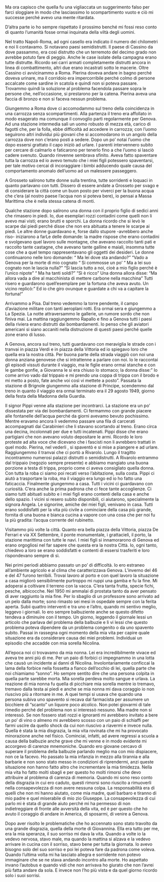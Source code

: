 Ma ora capisco che quella fu una vigliaccata un suggerimento falso per farci sloggiare in modo che lasciassimo lo scompartimento vuoto e ciò mi successe perché avevo una mente ritardata.

D’altra parte io ho sempre rispettato il prossimo benché mi fossi reso conto di quanto l’umanità fosse ormai inquinata della viltà degli uomini.

Nel tratto Napoli-Roma, ad ogni casello era indicato il numero dei chilometri e noi li contavamo. Si notavano paesi semidistrutti. Il paese di Cassino da dove passammo, era così distrutto che un terremoto del decimo grado non avrebbe potuto fare di peggio. Anche le case isolate della campagna erano tutte distrutte. Ricordo sei carri armati completamente distrutti ancora in linea di combattimento, altri due erano incastrati sotto le macerie. Oltre Cassino ci avvicinammo a Roma. Pierina doveva andare in bagno perché doveva urinare, ma il corridoio era impercorribile perché colmo di persone accalcate come sardine in scatola e quindi non si poteva passare. Trovammo quindi la soluzione al problema facendola passare sopra le persone che, nell’occasione, si prestarono per la catena. Pierina aveva una faccia di bronzo e non si faceva nessun problema.

Giungemmo a Roma dove ci accomodammo sul treno della coincidenza in una carrozza senza scompartimenti. Alla partenza il treno era affollato in modo esagerato ma comunque il convoglio partì regolarmente per Genova. Ad una stazione intermedia salì un uomo robusto di mezza età, carico di fagotti che, per la folla, ebbe difficoltà ad accedere in carrozza; con l’uomo seguirono altri individui più giovani che si accomodarono in un angolo della carrozza dove non c’erano posti a sedere. Dopo un po’ notai l’uomo che dopo essersi grattato il capo iniziò ad urlare. I parenti intervennero subito per cercare di calmarlo e faticarono per tenerlo fino a che l’uomo si lasciò cadere svenuto. Quando rinvenne sembrava sfinito. Aveva fatto spaventare tutta la carrozza ed io avevo temuto che i miei figli potessero spaventarsi, per tale motivo cercai di incoraggiare i bimbi adducendo quale causa del comportamento anomalo dell’uomo ad un malessere passeggero.

A Grosseto salirono tutte donne sulla trentina, tutte sorridenti e loquaci in quanto parlavano con tutti. Dissero di essere andate a Grosseto per svago e di considerare la città come un buon posto per viverci per la buona acqua che c’era (al nostro paese l’acqua non si poteva bere), io pensai a Massa Marittima che è nella stessa catena di monti.

Qualche stazione dopo salirono una donna con il proprio figlio di sedici anni che rimasero in piedi. Io, due esemplari rozzi contadini come quelli non li avevo mai visti; erano brutti e sporchi. La donna ricordo che si levò le scarpe dai piedi perché disse che non era abituata a tenere le scarpe ai piedi. Le altre donne guardavano e, forse dallo stupore -avrebbero anche riso- iniziarono a farLe delle domande: la madre rispose che erano contadini e svolgevano quel lavoro sulle montagne, che avevano raccolto tanti pati e raccolto tante castagne, che avevano tante galline e maiali, insomma tutte cose che a quel tempo rappresentavano gli oggetti dei desideri. Le donne continuarono nelle loro domande: “ Ma lei dove sta andando?” “Vado a Genova per la morte di mio cognato “ Si commosse un po’ “ Ma a lei suo cognato non le lascia nulla?” “Sì lascia tutto a noi, cioè a mio figlio perché è l’unico nipote” “ Ma ha tanti soldi?” “Sì è ricco” Una donna allora disse: “Ma allora vada a dire al macchinista di mettere carbone nella macchina” Tutti risero e guardarono quell’esemplare per la fortuna che aveva avuto. Un vicino replicò:” Ed io che giro ovunque e guardate a chi va a capitare la fortuna!”

Arrivammo a Pisa. Dal treno vedemmo la torre pendente, il campo d’aviazione militare con tanti aeroplani rotti. Era ormai sera e giungemmo a La Spezia. La notte attraversammo le gallerie, un rumore sordo che non finiva mai. La mattina raggiungemmo Rapallo e fino a Genova tutti i paesi della riviera erano distrutti dai bombardamenti. Io penso che gli aviatori americani si siano accaniti nella distruzione di questi paesi perché quelle zone erano di lusso.

A Genova, ancora sul treno, tutti guardavano con meraviglia le strade con i tranvai in piazza Verdi e in piazza della Vittoria ed io spiegavo loro che quella era la nostra città. Per buona parte della strada viaggiò con noi una donna anziana genovese che si intrattenne a parlare con noi. Io le raccontai gli episodi vissuti durante il viaggio, ma le figlie erano ormai stanche e con le gambe gonfie, a Giovanna le si era chiuso lo stomaco; la donna disse:” Io come arrivo vado dal trippaio e mi prendo una coppa di trippa con il brodo e mi metto a posto, fate anche voi così vi mettete a posto”. Passata la stazione di Brignole giungemmo alla stazione di Principe, scendemmo dal treno in quanto il viaggio era ormai terminato era il 29 agosto 1949, giorno della festa della Madonna della Guardia.

Il signor Pippi venne alla stazione per incontrarci. La stazione era un po’ dissestata per via dei bombardamenti. Ci fermammo con grande piacere alle fontanelle dell’acqua perché da giorni avevamo bevuto pochissimo. Mentre eravamo ancora lì vedemmo passare una fila di carcerati accompagnati dai Carabinieri che li stavano scortando al treno. Erano circa una decina, incolonnati per due e tutti incatenati. Pippi disse che erano partigiani che non avevano voluto depositare le armi. Ricordo le loro proteste ad alta voce che dicevano che i fascisti non li avrebbero trattati in quel modo. Pierina, nel vederli , si spaventò e si mise a piangere e ad urlare. Raggiungemmo il tranvai che ci portò a Rivarolo. Lungo il tragitto incontrammo numerosi palazzi distrutti o semidistrutti. A Rivarolo entrammo dal trippaio (negozio sempre presente) e abbiamo mangiato una buona porzione a testa di trippa, proprio come ci aveva consigliato quella donna. Con tutta la roba ci siamo poi recati verso l’abitazione, sulla costa. Pippi ci aiutò a trasportare la roba, ma il viaggio era lungo ed io ho fatto una faticaccia. Finalmente giungemmo a casa. Tutti i vicini ci guardavano con curiosità. C’era anche la prima padrona che ci fece tante accoglienze. Ci siamo tutti abituati subito e i miei figli erano contenti della casa e anche dello spazio. I vicini si resero subito disponibili, ci aiutarono, specialmente la signora Angela. Le signorine, amiche dei miei figli, venivano in casa. Tutti erano soddisfatti per la vita più civile a cominciare della casa più grande, fornita di una buona e bianca cucina a vapore con una cosa che per noi fu la più gradita: l’acqua corrente del rubinetto.

Visitammo più volte la città. Quanto era bella piazza della Vittoria, piazza De Ferrari e via XX Settembre, il ponte monumentale, i grattacieli, il porto, la stazione marittima con tutte le navi. I miei figli si innamorarono di Genova ed erano orgogliosi nel far sapere che questa era la nostra Città. Io, ogni tanto, chiedevo a loro se erano soddisfatti e contenti di essersi trasferiti e loro rispondevano sempre di sì.

Nei primi periodi abbiamo passato un po’ di difficoltà. Io ero estraneo all’ambiente agricolo e al clima che caratterizzava Genova. L’inverno del 46 e del 47 furono terribili. Trovai lavoro al porto e con quel lavoro la situazione a casa migliorò sensibilmente purtroppo mi ruppi una gamba e fu la fine. Mi adoperai a coltivare il terreno con la vacca. C’era tanta frutta, specie fichi, pesche, albicocche. Nel 1950 mi ammalai di prostata tanto da aver pensato di aver raggiunto la mia fine. Per lo sbaglio di un professore sono arrivato ad un pelo dalla morte; sono rimasto sei mesi in ospedale sempre con la ferita aperta. Subii quattro interventi e tra uno e l’altro, quando mi sentivo meglio, leggevo i giornali. Io ero sempre balbuziente anche se questo difetto tendeva a diminuire con il tempo. Un giorno, leggendo il giornale lessi un articolo che parlava del problema della balbuzie e lì vi lessi che questo problema poteva dipendere da un problema congenito o da uno spavento subito. Passai in rassegna ogni momento della mia vita per capire quale situazione era da considerare causa dei miei problemi. Individuai un episodio che accadde con mia sorella Nicolina.

All’epoca noi ci trovavamo da mia nonna. Lei era incredibilmente vivace ed aveva tre anni più di me. Per un paio di forbici ci impegnammo in una lotta che causò un incidente ai danni di Nicolina. Involontariamente conficcai la lama della forbice nella fossetta a fianco dell’occhio di lei, quella parte che noi chiamiamo “sonno”. Ho sempre sentito dire che una persona colpita in quella parte sarebbe morta. Mia sorella perdeva molto sangue e urlava. La reazione di mia nonna fu quella di picchiare mia sorella mentre io tremavo, tremavo dalla testa ai piedi e anche se mia nonna mi dava coraggio io non riuscivo più a ritornare in me. A quei tempi si usava che quando una persona subiva uno spavento si recava dal farmacista per assumere un bicchiere di “scanto” un liquore poco alcolico. Non potei giovarmi di tale rimedio perché del problema non si interessò nessuno. Mia madre non si interessò. Se non fossero stati rozzi e ignoranti mi avrebbero invitato a bere un po’ di vino o almeno mi avrebbero scosso con un paio di schiaffi per farmi uscire da quello shock da cui non riuscivo a riavermi e invece nulla. Quella è stata la mia disgrazia, la mia vita rovinata che mi ha provocato minorazione anche nel fisico. Cominciai, infatti, ad avere regressi a scuola a causa della balbuzie anche grave che mi venne e in modo evidente mi accorgevo di carenze mnemoniche. Quando ero giovane cercavo di superare il problema della balbuzie parlando meglio ma con mio dispiacere, non ce la facevo. Ho passato la mia infanzia in mezzo alla tirannia e alla barbarie e non sono stato messo in condizioni di riprendermi, anzi queste situazione non hanno fatto altro che incrementare la mia timidezza. Nella mia vita ho fatto molti sbagli e per questo ho molti rimorsi che devo attribuire al problema di carenza di memoria. Quando mi sono reso conto della disgrazia in cui ero caduto, questi rimorsi sono riuscito a rimuoverli nella consapevolezza di non avere nessuna colpa. La responsabilità era di quelli che non mi hanno aiutato, come mia madre, quel barbaro e tiranno di mio padre e quel miserabile di mio zio Giuseppe. La consapevolezza di cui parlo mi è stata di grande aiuto perché mi ha permesso di non indietreggiare di fronte alle avversità della vita, ed è per questo che ho avuto il coraggio di andare in America, di sposarmi, di venire a Genova.

Dopo aver risolto le problematiche che ho accennato sono stato travolto da una grande disgrazia, quella della morte di Giovannina. Ella era tutto per me, era la mia speranza, il suo sorriso mi dava la vita. Quando a volte io la vedevo nervosa, stavo male, ma quando la mattina si alzava e la vedevo arrivare in cucina con il sorriso, stavo bene per tutta la giornata. Io avevo bisogno solo del suo sorriso e poi lei poteva fare da padrona come voleva. Quando l’ultima volta mi ha lasciato allegra e sorridente non potevo immaginare che se ne stava andando incontro alla morte. Ho aspettato invano l’autobus e quando vidi che non arrivava ho giurato che non l’avrei più fatta andare da sola. E invece non l’ho più vista e da quel giorno ricordo solo i suoi sorrisi.
